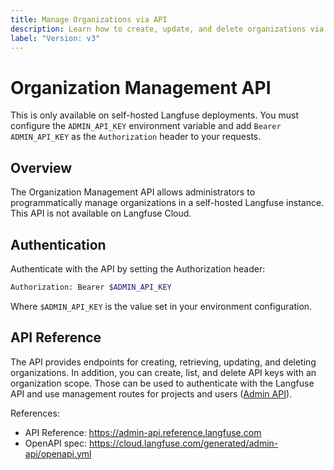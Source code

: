 ```yaml
---
title: Manage Organizations via API
description: Learn how to create, update, and delete organizations via the Langfuse API on self-hosted installations.
label: "Version: v3"
---
```


# Organization Management API

<Callout type="info">

  This is only available on self-hosted Langfuse deployments.
  You must configure the `ADMIN_API_KEY` environment variable and add `Bearer ADMIN_API_KEY` as the `Authorization` header to your requests.

</Callout>

## Overview

The Organization Management API allows administrators to programmatically manage organizations in a self-hosted Langfuse instance.
This API is not available on Langfuse Cloud.

## Authentication

Authenticate with the API by setting the Authorization header:

```bash
Authorization: Bearer $ADMIN_API_KEY
```

Where `$ADMIN_API_KEY` is the value set in your environment configuration.

## API Reference

The API provides endpoints for creating, retrieving, updating, and deleting organizations.
In addition, you can create, list, and delete API keys with an organization scope.
Those can be used to authenticate with the Langfuse API and use management routes for projects and users ([Admin API](/docs/admin-api)).

References:

- API Reference: https://admin-api.reference.langfuse.com
- OpenAPI spec: https://cloud.langfuse.com/generated/admin-api/openapi.yml
